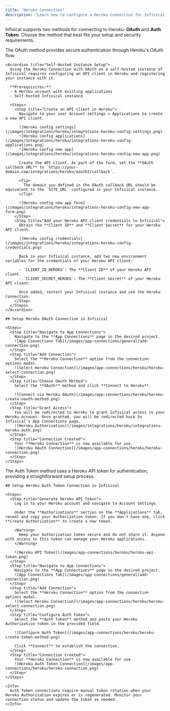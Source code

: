 ```yaml
---
title: "Heroku Connection"
description: "Learn how to configure a Heroku Connection for Infisical using OAuth or Auth Token methods."
---
```


Infisical supports two methods for connecting to Heroku: **OAuth** and **Auth Token**. Choose the method that best fits your setup and security requirements.

<Tabs>
  <Tab title="OAuth Method">
    The OAuth method provides secure authentication through Heroku's OAuth flow.

    <Accordion title="Self-Hosted Instance Setup">
      Using the Heroku Connection with OAuth on a self-hosted instance of Infisical requires configuring an API client in Heroku and registering your instance with it.

      **Prerequisites:**
      - A Heroku account with existing applications
      - Self-hosted Infisical instance

      <Steps>
        <Step title="Create an API client in Heroku">
          Navigate to your user Account settings > Applications to create a new API client.

          ![Heroku config settings](/images/integrations/heroku/integrations-heroku-config-settings.png)
          ![Heroku config applications](/images/integrations/heroku/integrations-heroku-config-applications.png)
          ![Heroku config new app](/images/integrations/heroku/integrations-heroku-config-new-app.png)

          Create the API client. As part of the form, set the **OAuth callback URL** to `https://your-domain.com/integrations/heroku/oauth2/callback`.

          <Tip>
            The domain you defined in the OAuth callback URL should be equivalent to the `SITE_URL` configured in your Infisical instance.
          </Tip>

          ![Heroku config new app form](/images/integrations/heroku/integrations-heroku-config-new-app-form.png)
        </Step>
        <Step title="Add your Heroku API client credentials to Infisical">
          Obtain the **Client ID** and **Client Secret** for your Heroku API client.

          ![Heroku config credentials](/images/integrations/heroku/integrations-heroku-config-credentials.png)

          Back in your Infisical instance, add two new environment variables for the credentials of your Heroku API client:

          - `CLIENT_ID_HEROKU`: The **Client ID** of your Heroku API client.
          - `CLIENT_SECRET_HEROKU`: The **Client Secret** of your Heroku API client.

          Once added, restart your Infisical instance and use the Heroku Connection.
        </Step>
      </Steps>
    </Accordion>

    ## Setup Heroku OAuth Connection in Infisical

    <Steps>
      <Step title="Navigate to App Connections">
        Navigate to the **App Connections** page in the desired project.
        ![App Connections Tab](/images/app-connections/general/add-connection.png)
      </Step>
      <Step title="Add Connection">
        Select the **Heroku Connection** option from the connection options modal.
        ![Select Heroku Connection](/images/app-connections/heroku/heroku-select-connection.png)
      </Step>
      <Step title="Choose OAuth Method">
        Select the **OAuth** method and click **Connect to Heroku**.

        ![Connect via Heroku OAuth](/images/app-connections/heroku/heroku-create-oauth-method.png)
      </Step>
      <Step title="Grant Access">
        You will be redirected to Heroku to grant Infisical access to your Heroku account. Once granted, you will be redirected back to Infisical's App Connections page.
        ![Heroku Authorization](/images/integrations/heroku/integrations-heroku-auth.png)
      </Step>
      <Step title="Connection Created">
        Your **Heroku Connection** is now available for use.
        ![Heroku OAuth Connection](/images/app-connections/heroku/heroku-connection.png)
      </Step>
    </Steps>

  </Tab>

  <Tab title="Auth Token Method">
    The Auth Token method uses a Heroku API token for authentication, providing a straightforward setup process.

    ## Setup Heroku Auth Token Connection in Infisical

    <Steps>
      <Step title="Generate Heroku API Token">
        Log in to your Heroku account and navigate to Account Settings.

        Under the **Authorizations** section on the **Applications** tab, reveal and copy your Authorization token. If you don't have one, click **Create Authorization** to create a new token.

        <Warning>
          Keep your Authorization token secure and do not share it. Anyone with access to this token can manage your Heroku applications.
        </Warning>

        ![Heroku API Token](/images/app-connections/heroku/heroku-api-token.png)
      </Step>
      <Step title="Navigate to App Connections">
        Navigate to the **App Connections** page in the desired project.
        ![App Connections Tab](/images/app-connections/general/add-connection.png)
      </Step>
      <Step title="Add Connection">
        Select the **Heroku Connection** option from the connection options modal.
        ![Select Heroku Connection](/images/app-connections/heroku/heroku-select-connection.png)
      </Step>
      <Step title="Configure Auth Token">
        Select the **Auth Token** method and paste your Heroku Authorization token in the provided field.

        ![Configure Auth Token](/images/app-connections/heroku/heroku-create-token-method.png)

        Click **Connect** to establish the connection.
      </Step>
      <Step title="Connection Created">
        Your **Heroku Connection** is now available for use.
        ![Heroku Auth Token Connection](/images/app-connections/heroku/heroku-connection.png)
      </Step>
    </Steps>

    <Info>
      Auth Token connections require manual token rotation when your Heroku Authorization expires or is regenerated. Monitor your connection status and update the token as needed.
    </Info>

  </Tab>
</Tabs>
